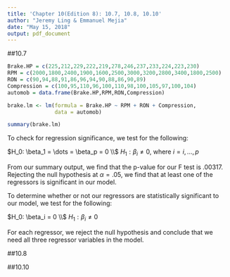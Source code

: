 ```yaml
---
title: 'Chapter 10(Edition 8): 10.7, 10.8, 10.10'
author: "Jeremy Ling & Emmanuel Mejia"
date: "May 15, 2018"
output: pdf_document
---
```


##10.7

\textbf{The brake horsepower developed by an automobile
engine on a dynamometer is thought to be a function of the
engine speed in revolutions per minute (rpm), the road octane
number of the fuel, and the engine compression. An experiment
is run in the laboratory and the data that follow are
collected:}

```r
Brake.HP = c(225,212,229,222,219,278,246,237,233,224,223,230)
RPM = c(2000,1800,2400,1900,1600,2500,3000,3200,2800,3400,1800,2500)
RON = c(90,94,88,91,86,96,94,90,88,86,90,89)
Compression = c(100,95,110,96,100,110,98,100,105,97,100,104)
automob = data.frame(Brake.HP,RPM,RON,Compression)
```

\textbf{(a) Fit a multiple regression model to these data.}

```r
brake.lm <- lm(formula = Brake.HP ~ RPM + RON + Compression,
               data = automob)
```

\textbf{(b) Test for significance of regression. What conclusions
can you draw?}

```r
summary(brake.lm)
```
To check for regression significance, we test for the following:

$H_0: \beta_1 = \dots = \beta_p = 0 \\$
$H_1: \beta_i \neq 0,$ where $i = i, \dots, p$

From our summary output, we find that the p-value for our F test is .00317.  Rejecting the null hypothesis at $\alpha = .05$, we find that at least one of the regressors is significant in our model.

\textbf{(c) Based on t-tests, do you need all three regressor variables
in the model?}
To determine whether or not our regressors are statistically significant to our model, we test for the following:

$H_0: \beta_i = 0 \\$
$H_1: \beta_i \neq 0$

For each regressor, we reject the null hypothesis and conclude that we need all three regressor variables in the model.

##10.8

\textbf{Analyze the residuals from the regression model in
Problem 10.7. Comment on model adequacy.}

##10.10

\textbf{Consider the $2^4$ factorial experiment in Example 6.2.
Suppose that the last observation is missing. Reanalyze the
data and draw conclusions. How do these conclusions compare
with those from the original example?}
